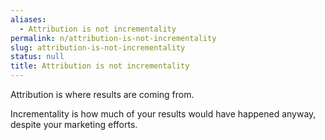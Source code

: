 ```yaml
---
aliases:
  - Attribution is not incrementality
permalink: n/attribution-is-not-incrementality
slug: attribution-is-not-incrementality
status: null
title: Attribution is not incrementality
---
```

Attribution is where results are coming from.

Incrementality is how much of your results would have happened anyway, despite your marketing efforts.
